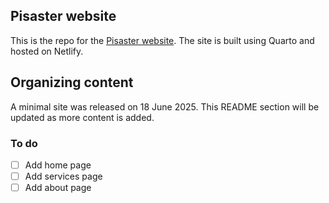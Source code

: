 ## Pisaster website

This is the repo for the [Pisaster website](http://pisaster.com). The site is built using Quarto and hosted on Netlify.

## Organizing content

A minimal site was released on 18 June 2025. This README section will be updated as more content is added.

### To do

-   [ ] Add home page
-   [ ] Add services page
-   [ ] Add about page
